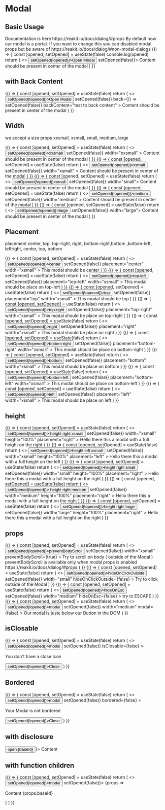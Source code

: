 
<Meta title="Components/Modal" component={Modal} />

# Modal

## Basic Usage

<Description>
  Documentation is here https://reakit.io/docs/dialog/#props By default now our
  modal is a portal. If you want to change this you can disabled modal props but
  be aware of https://reakit.io/docs/dialog/#non-modal-dialogs
</Description>

<Canvas>
  <Story name="basic">
    {() => {
      const [opened, setOpened] = useState(false)
      console.log(opened)
      return (
        <>
          <Button onClick={() => setOpened(!opened)}>Open Modal</Button>
          <Modal opened={opened} onClose={() => setOpened(false)}>
            <Box p={4}>Content should be present in center of the modal</Box>
          </Modal>
        </>
      )
    }}
  </Story>
</Canvas>

## with Back Content

<Canvas>
  <Story name="back">
    {() => {
      const [opened, setOpened] = useState(false)
      return (
        <>
          <Button onClick={() => setOpened(!opened)}>Open Modal</Button>
          <Modal
            opened={opened}
            onClose={() => setOpened(false)}
            back={() => setOpened(false)}
            backContent="test to back content"
          >
            <Box p={4}>Content should be present in center of the modal</Box>
          </Modal>
        </>
      )
    }}
  </Story>
</Canvas>

## Width

<Description>we accept a size props xxsmall, xsmall, small, medium, large</Description>

<Canvas>
    <Story name="Width xssmall">
    {() => {
      const [opened, setOpened] = useState(false)
      return (
        <>
          <Button onClick={() => setOpened(!opened)}>xxsmall</Button>
          <Modal
            opened={opened}
            onClose={() => setOpened(false)}
            width="xxsmall"
          >
            <Box p={4}>Content should be present in center of the modal</Box>
          </Modal>
        </>
      )
    }}
  </Story>
  <Story name="Width xsmall">
    {() => {
      const [opened, setOpened] = useState(false)
      return (
        <>
          <Button onClick={() => setOpened(!opened)}>xsmall</Button>
          <Modal
            opened={opened}
            onClose={() => setOpened(false)}
            width="xsmall"
          >
            <Box p={4}>Content should be present in center of the modal</Box>
          </Modal>
        </>
      )
    }}
  </Story>
  <Story name="Width small">
    {() => {
      const [opened, setOpened] = useState(false)
      return (
        <>
          <Button onClick={() => setOpened(!opened)}>small</Button>
          <Modal opened={opened} onClose={() => setOpened(false)} width="small">
            <Box p={4}>Content should be present in center of the modal</Box>
          </Modal>
        </>
      )
    }}
  </Story>
  <Story name="Width medium">
    {() => {
      const [opened, setOpened] = useState(false)
      return (
        <>
          <Button onClick={() => setOpened(!opened)}>medium</Button>
          <Modal
            opened={opened}
            onClose={() => setOpened(false)}
            width="medium"
          >
            <Box p={4}>Content should be present in center of the modal</Box>
          </Modal>
        </>
      )
    }}
  </Story>
  <Story name="Width large">
    {() => {
      const [opened, setOpened] = useState(false)
      return (
        <>
          <Button onClick={() => setOpened(!opened)}>large</Button>
          <Modal opened={opened} onClose={() => setOpened(false)} width="large">
            <Box p={4}>Content should be present in center of the modal</Box>
          </Modal>
        </>
      )
    }}
  </Story>
</Canvas>

## Placement

<Description>placement center, top, top-right, right, bottom-right,bottom ,bottom-left, leftright, center, top, bottom</Description>

<Canvas>
  <Story name="center">
    {() => {
      const [opened, setOpened] = useState(false)
      return (
        <>
          <Button onClick={() => setOpened(!opened)}>center</Button>
          <Modal
            opened={opened}
            onClose={() => setOpened(false)}
            placement="center"
            width="xsmall"
          >
            <Box p={4}>This modal should be center</Box>
          </Modal>
        </>
      )
    }}
  </Story>
    <Story name="top-left">
    {() => {
      const [opened, setOpened] = useState(false)
      return (
        <>
          <Button onClick={() => setOpened(!opened)}>top-left</Button>
          <Modal
            opened={opened}
            onClose={() => setOpened(false)}
            placement="top-left"
            width="xsmall"
          >
            <Box p={4}>This modal should be place on top-left</Box>
          </Modal>
        </>
      )
    }}
  </Story>
  <Story name="top">
    {() => {
      const [opened, setOpened] = useState(false)
      return (
        <>
          <Button onClick={() => setOpened(!opened)}>top</Button>
          <Modal
            opened={opened}
            onClose={() => setOpened(false)}
            placement="top"
            width="xsmall"
          >
            <Box p={4}>This modal should be top</Box>
          </Modal>
        </>
      )
    }}
  </Story>
  <Story name="top-right">
    {() => {
      const [opened, setOpened] = useState(false)
      return (
        <>
          <Button onClick={() => setOpened(!opened)}>top-right</Button>
          <Modal
            opened={opened}
            onClose={() => setOpened(false)}
            placement="top-right"
            width="xsmall"
          >
            <Box p={4}>This modal should be place on top-right</Box>
          </Modal>
        </>
      )
    }}
  </Story>
  <Story name="right">
    {() => {
      const [opened, setOpened] = useState(false)
      return (
        <>
          <Button onClick={() => setOpened(!opened)}>right</Button>
          <Modal
            opened={opened}
            onClose={() => setOpened(false)}
            placement="right"
            width="xsmall"
          >
            <Box p={4}>This modal should be place on right</Box>
          </Modal>
        </>
      )
    }}
  </Story>
  <Story name="bottom-right">
    {() => {
      const [opened, setOpened] = useState(false)
      return (
        <>
          <Button onClick={() => setOpened(!opened)}>bottom-right</Button>
          <Modal
            opened={opened}
            onClose={() => setOpened(false)}
            placement="bottom-right"
            width="xsmall"
          >
            <Box p={4}>This modal should be place on bottom-right</Box>
          </Modal>
        </>
      )
    }}
  </Story>
  <Story name="bottom">
    {() => {
      const [opened, setOpened] = useState(false)
      return (
        <>
          <Button onClick={() => setOpened(!opened)}>bottom</Button>
          <Modal
            opened={opened}
            onClose={() => setOpened(false)}
            placement="bottom"
            width="xsmall"
          >
            <Box p={4}>This modal should be place on bottom</Box>
          </Modal>
        </>
      )
    }}
  </Story>
  <Story name="bottom-left">
    {() => {
      const [opened, setOpened] = useState(false)
      return (
        <>
          <Button onClick={() => setOpened(!opened)}>bottom-left</Button>
          <Modal
            opened={opened}
            onClose={() => setOpened(false)}
            placement="bottom-left"
            width="xsmall"
          >
            <Box p={4}>This modal should be place on bottom-left</Box>
          </Modal>
        </>
      )
    }}
  </Story>
  <Story name="left">
    {() => {
      const [opened, setOpened] = useState(false)
      return (
        <>
          <Button onClick={() => setOpened(!opened)}>left</Button>
          <Modal
            opened={opened}
            onClose={() => setOpened(false)}
            placement="left"
            width="xsmall"
          >
            <Box p={4}>This modal should be place on left</Box>
          </Modal>
        </>
      )
    }}
  </Story>
</Canvas>

## height

<Canvas>
  <Story name="height right xsmall">
    {() => {
      const [opened, setOpened] = useState(false)
      return (
        <>
          <Button onClick={() => setOpened(!opened)}>
            height right xsmall
          </Button>
          <Modal
            opened={opened}
            onClose={() => setOpened(false)}
            width="xsmall"
            height="100%"
            placement="right"
          >
            <Box p={4}>
              Hello there this a modal with a full height on the right
            </Box>
          </Modal>
        </>
      )
    }}
  </Story>
  <Story name="height left xsmall">
    {() => {
      const [opened, setOpened] = useState(false)
      return (
        <>
          <Button onClick={() => setOpened(!opened)}>height left xsmall</Button>
          <Modal
            opened={opened}
            onClose={() => setOpened(false)}
            width="xsmall"
            height="100%"
            placement="left"
          >
            <Box p={4}>
              Hello there this a modal with a full height on the left
            </Box>
          </Modal>
        </>
      )
    }}
  </Story>
  <Story name="height right small">
    {() => {
      const [opened, setOpened] = useState(false)
      return (
        <>
          <Button onClick={() => setOpened(!opened)}>height right small</Button>
          <Modal
            opened={opened}
            onClose={() => setOpened(false)}
            width="small"
            height="100%"
            placement="right"
          >
            <Box p={4}>
              Hello there this a modal with a full height on the right
            </Box>
          </Modal>
        </>
      )
    }}
  </Story>
  <Story name="height right medium">
    {() => {
      const [opened, setOpened] = useState(false)
      return (
        <>
          <Button onClick={() => setOpened(!opened)}>
            height right medium
          </Button>
          <Modal
            opened={opened}
            onClose={() => setOpened(false)}
            width="medium"
            height="100%"
            placement="right"
          >
            <Box p={4}>
              Hello there this a modal with a full height on the right
            </Box>
          </Modal>
        </>
      )
    }}
  </Story>
  <Story name="height right large">
    {() => {
      const [opened, setOpened] = useState(false)
      return (
        <>
          <Button onClick={() => setOpened(!opened)}>height right large</Button>
          <Modal
            opened={opened}
            onClose={() => setOpened(false)}
            width="large"
            height="100%"
            placement="right"
          >
            <Box p={4}>
              Hello there this a modal with a full height on the right
            </Box>
          </Modal>
        </>
      )
    }}
  </Story>
</Canvas>

## props

<Canvas>
  <Story name="preventBodyScroll">
    {() => {
      const [opened, setOpened] = useState(false)
      return (
        <>
          <Button onClick={() => setOpened(!opened)}>preventBodyScroll</Button>
          <Modal
            opened={opened}
            onClose={() => setOpened(false)}
            width="xsmall"
            preventBodyScroll={true}
          >
            <Box p={4}>
              Try to scroll on body ( outside of the Modal ) preventBodyScroll
              is available only when modal props is enabled
              https://reakit.io/docs/dialog/#props
            </Box>
          </Modal>
        </>
      )
    }}
  </Story>
  <Story name="hideOnClickOutside">
    {() => {
      const [opened, setOpened] = useState(false)
      return (
        <>
          <Button onClick={() => setOpened(!opened)}>hideOnClickOutside</Button>
          <Modal
            opened={opened}
            onClose={() => setOpened(false)}
            width="small"
            hideOnClickOutside={false}
          >
            <Box p={4}>Try to click outside of the Modal</Box>
          </Modal>
        </>
      )
    }}
  </Story>
  <Story name="hideOnEsc">
    {() => {
      const [opened, setOpened] = useState(false)
      return (
        <>
          <Button onClick={() => setOpened(!opened)}>hideOnEsc</Button>
          <Modal
            opened={opened}
            onClose={() => setOpened(false)}
            width="medium"
            hideOnEsc={false}
          >
            <Box p={4}>try to ESCAPE</Box>
          </Modal>
        </>
      )
    }}
  </Story>
  <Story name="modal">
    {() => {
      const [opened, setOpened] = useState(false)
      return (
        <>
          <Button onClick={() => setOpened(!opened)}>modal</Button>
          <Modal
            opened={opened}
            onClose={() => setOpened(false)}
            width="medium"
            modal={false}
          >
            <Box p={4}>Our modal is juste below our Button in the DOM </Box>
          </Modal>
        </>
      )
    }}
  </Story>
</Canvas>

## isClosable

<Canvas>
  <Story name="isClosable">
    {() => {
      const [opened, setOpened] = useState(false)
      return (
        <>
          <Button onClick={() => setOpened(!opened)}>modal</Button>
          <Modal
            opened={opened}
            onClose={() => setOpened(false)}
            isClosable={false}
          >
            <p>You don't have a close Icon</p>
            <Button onClick={() => setOpened(!opened)}>Close</Button>
          </Modal>
        </>
      )
    }}
  </Story>
</Canvas>


## Bordered

<Canvas>
  <Story name="bordered">
    {() => {
      const [opened, setOpened] = useState(false)
      return (
        <>
          <Button onClick={() => setOpened(!opened)}>modal</Button>
          <Modal
            opened={opened}
            onClose={() => setOpened(false)}
            bordered={false}
          >
            <p>Your Modal is not bordered</p>
            <Button onClick={() => setOpened(!opened)}>Close</Button>
          </Modal>
        </>
      )
    }}
  </Story>
</Canvas>

## with disclosure

<Canvas>
  <Story name="disclosure">
    <Modal disclosure={({ baseId }) => <Button> open {baseId} </Button>}>
      Content
    </Modal>
  </Story>
</Canvas>

## with function children

<Canvas>
  <Story name="children function">
    {() => {
      const [opened, setOpened] = useState(false)
      return (
        <>
          <Button onClick={() => setOpened(!opened)}>modal</Button>
          <Modal opened={opened} onClose={() => setOpened(false)}>
            {props => <p>Content {props.baseId} </p>}
          </Modal>
        </>
      )
    }}
  </Story>
</Canvas>
